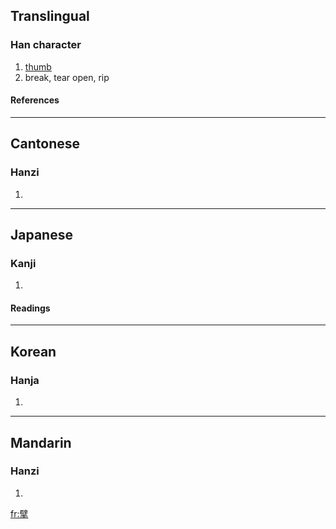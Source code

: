 ==Translingual==
===Han character===
{{Han char|rn=64|rad=手|as=13|sn=16|four=7050<sub>2</sub>|canj=尸十手 (SJQ)}}
# [[thumb]]
# break, tear open, rip
====References====
{{Han ref|kx=0459.080|dkj=12835|dj=0808.070|hdz=31966.050|uh=64D8|ud=25816|bh=C0BC|bd=49340}}

----
==Cantonese==
===Hanzi===
{{yue-hanzi|jyut=|y=mak3}}
# {{defn|Cantonese}}

----
==Japanese==
===Kanji===
{{ja-kanji|grade=|rs=手13}}
# {{defn|Japanese}} 
====Readings====
{{ja-readings|on=[[はく]] (haku), [[へき]] (heki), [[びゃく]] (byaku)|kun=[[さく]] (saku)}}

----
==Korean==
===Hanja===
{{ko-hanja|hangeul=벽|eumhun=|rv=byeok|mr=pyŏk|y=pyek}}
# {{defn|Korean}}

----
==Mandarin==
===Hanzi===
{{cmn-hanzi|pin=[[bò]] ([[bo4]]), [[sòu]] ([[sou4]])|wg=po<sup>4</sup>, sou<sup>4</sup>}}
# {{defn|Mandarin}}

[[fr:擘]]